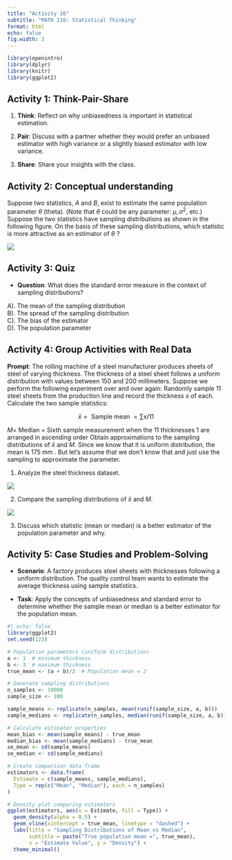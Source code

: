 ```yaml
---
title: "Activity 16"
subtitle: "MATH 216: Statistical Thinking"
format: html
echo: false
fig.width: 3
---
```


```r
library(openintro)
library(dplyr)
library(knitr)
library(ggplot2)
```


## Activity 1: Think-Pair-Share

1. **Think**: Reflect on why unbiasedness is important in statistical estimation.

2. **Pair**: Discuss with a partner whether they would prefer an unbiased estimator with high variance or a slightly biased estimator with low variance.

3. **Share**: Share your insights with the class.


## Activity 2: Conceptual understanding

Suppose two statistics, $A$ and $B$, exist to estimate the same population parameter $\theta$ (theta). (Note that $\theta$ could be any parameter: $\mu, \sigma^2$, etc.) Suppose the two statistics have sampling distributions as shown in the following figure. On the basis of these sampling distributions, which statistic is more attractive as an estimator of $\theta$ ?

![](images/unbiasedness.png)

## Activity 3: Quiz

- **Question**: What does the standard error measure in the context of sampling distributions?

A). The mean of the sampling distribution  
B). The spread of the sampling distribution  
C). The bias of the estimator  
D). The population parameter  


## Activity 4: Group Activities with Real Data

**Prompt**: The rolling machine of a steel manufacturer produces sheets of steel of varying thickness. The thickness of a steel sheet follows a uniform distribution with values between 150 and 200 millimeters. Suppose we perform the following experiment over and over again: Randomly sample 11 steel sheets from the production line and record the thickness x of each. Calculate the two sample statistics:

$$
\bar{x}=\text { Sample mean }=\sum x / 11
$$


$M=$ Median = Sixth sample measurement when the 11 thicknesses 1 are arranged in ascending order
Obtain approximations to the sampling distributions of $\bar{x}$ and $M$.
Since we know that it is uniform distribution, the mean is 175 mm . But let's assume that we don't know that and just use the sampling to approximate the parameter.

1. Analyze the steel thickness dataset.

![](images/example6.1.png)

2. Compare the sampling distributions of $\bar{x}$ and $M$.

![](images/mean_median6.1.png)

3. Discuss which statistic (mean or median) is a better estimator of the population parameter and why.



## Activity 5: Case Studies and Problem-Solving


- **Scenario**: A factory produces steel sheets with thicknesses following a uniform distribution. The quality control team wants to estimate the average thickness using sample statistics.

- **Task**: Apply the concepts of unbiasedness and standard error to determine whether the sample mean or median is a better estimator for the population mean.

```r
#| echo: false
library(ggplot2)
set.seed(123)

# Population parameters (uniform distribution)
a <- 1  # minimum thickness
b <- 3  # maximum thickness
true_mean <- (a + b)/2  # Population mean = 2

# Generate sampling distributions
n_samples <- 10000
sample_size <- 100

sample_means <- replicate(n_samples, mean(runif(sample_size, a, b)))
sample_medians <- replicate(n_samples, median(runif(sample_size, a, b)))

# Calculate estimator properties
mean_bias <- mean(sample_means) - true_mean
median_bias <- mean(sample_medians) - true_mean
se_mean <- sd(sample_means)
se_median <- sd(sample_medians)

# Create comparison data frame
estimators <- data.frame(
  Estimate = c(sample_means, sample_medians),
  Type = rep(c("Mean", "Median"), each = n_samples)
)

# Density plot comparing estimators
ggplot(estimators, aes(x = Estimate, fill = Type)) +
  geom_density(alpha = 0.5) +
  geom_vline(xintercept = true_mean, linetype = "dashed") +
  labs(title = "Sampling Distributions of Mean vs Median",
       subtitle = paste("True population mean =", true_mean),
       x = "Estimate Value", y = "Density") +
  theme_minimal()
```


